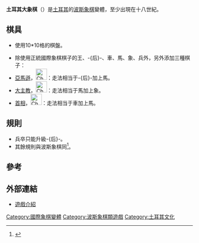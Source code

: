 {{Chess diagram 10x10
|tright
| 
|rd|nd|bd|qd|kd|gd|ad|bd|nd|rd
|pd|pd|pd|pd|cd|cd|pd|pd|pd|pd
|  |  |  |  |pd|pd|  |  |  |  
|  |  |  |  |  |  |  |  |  |  
|  |  |  |  |  |  |  |  |  |  
|  |  |  |  |  |  |  |  |  |  
|  |  |  |  |  |  |  |  |  |  
|  |  |  |  |pl|pl|  |  |  |  
|pl|pl|pl|pl|cl|cl|pl|pl|pl|pl
|rl|nl|bl|al|gl|kl|ql|bl|nl|rl
|土耳其大象棋初始佈置
}}
'''土耳其大象棋'''（{{lang-en|Turkish Great Chess}}）是[[土耳其|土耳其]]的[[波斯象棋|波斯象棋]]變體，至少出現在十八世紀。

==棋具==

*使用10*10格的棋盤。

*除使用正統國際象棋棋子的王、-{后}-、車、馬、象、兵外，另外添加三種棋子：
* [[亞馬遜_(仙靈棋)|亞馬遜]]，[[Image:Chess_gll44.png|30px]]：走法相当于-{后}-加上馬。
* [[大主教_(仙靈棋)|大主教]]，[[Image:Chess_all44.png|30px]]：走法相当于馬加上象。
* [[首相_(仙靈棋)|首相]]，[[Image:Chess_cll44.png|30px]]：走法相当于車加上馬。

==規則==
*兵卒只能升級-{后}-。
*其餘規則與波斯象棋同<ref>{{Cite web |url=http://www.chessvariants.org/historic.dir/indiangr1.html |title=Great Chess - Indian /Turkish variant |accessdate=2012-02-05 |archive-date=2015-09-23 |archive-url=https://web.archive.org/web/20150923202718/http://www.chessvariants.org/historic.dir/indiangr1.html |dead-url=no }}</ref>。

==參考==
<div class="references-small">
<references/>
</div>

==外部連結==
*[http://www.chessvariants.org/historic.dir/indiangr1.html 遊戲介紹] {{Wayback|url=http://www.chessvariants.org/historic.dir/indiangr1.html |date=20150923202718 }} 

[[Category:國際象棋變體|Category:國際象棋變體]]
[[Category:波斯象棋類遊戲|Category:波斯象棋類遊戲]]
[[Category:土耳其文化|Category:土耳其文化]]